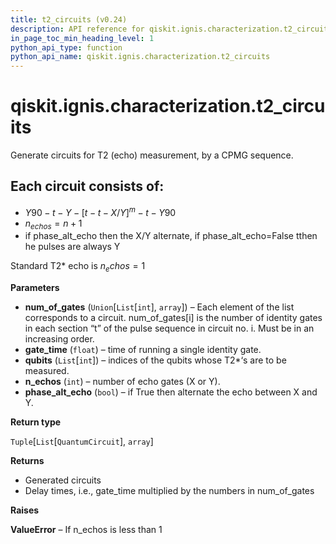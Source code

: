```yaml
---
title: t2_circuits (v0.24)
description: API reference for qiskit.ignis.characterization.t2_circuits in qiskit v0.24
in_page_toc_min_heading_level: 1
python_api_type: function
python_api_name: qiskit.ignis.characterization.t2_circuits
---
```


<span id="qiskit-ignis-characterization-t2-circuits" />

# qiskit.ignis.characterization.t2\_circuits

<Function id="qiskit.ignis.characterization.t2_circuits" isDedicatedPage={true} github="https://github.com/qiskit-community/qiskit-ignis/tree/stable/0.5/qiskit/ignis/characterization/coherence/circuits.py" signature="t2_circuits(num_of_gates, gate_time, qubits, n_echos=1, phase_alt_echo=False)">
  Generate circuits for T2 (echo) measurement, by a CPMG sequence.

  ## Each circuit consists of:

  *   $Y90-t-Y-[t-t-X/Y]^m-t-Y90$
  *   $n_{echos} = n+1$
  *   if phase\_alt\_echo then the X/Y alternate, if phase\_alt\_echo=False tthen he pulses are always Y

  Standard T2\* echo is $n_echos=1$

  **Parameters**

  *   **num\_of\_gates** (`Union`\[`List`\[`int`], `array`]) – Each element of the list corresponds to a circuit. num\_of\_gates\[i] is the number of identity gates in each section “t” of the pulse sequence in circuit no. i. Must be in an increasing order.
  *   **gate\_time** (`float`) – time of running a single identity gate.
  *   **qubits** (`List`\[`int`]) – indices of the qubits whose T2\*‘s are to be measured.
  *   **n\_echos** (`int`) – number of echo gates (X or Y).
  *   **phase\_alt\_echo** (`bool`) – if True then alternate the echo between X and Y.

  **Return type**

  `Tuple`\[`List`\[`QuantumCircuit`], `array`]

  **Returns**

  *   Generated circuits
  *   Delay times, i.e., gate\_time multiplied by the numbers in num\_of\_gates

  **Raises**

  **ValueError** – If n\_echos is less than 1
</Function>

